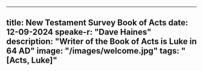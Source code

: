 ----
title: New Testament Survey Book of Acts
date: 12-09-2024 
speake-r: "Dave Haines"
description: "Writer of the Book of Acts is Luke in 64 AD"
image: "/images/welcome.jpg"
tags: "[Acts, Luke]"
---
